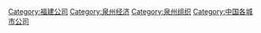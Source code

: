 [[Category:福建公司|Category:福建公司]]
[[Category:泉州经济|Category:泉州经济]]
[[Category:泉州组织|Category:泉州组织]]
[[Category:中国各城市公司|Category:中国各城市公司]]
